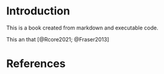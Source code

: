 
# Introduction

This is a book created from markdown and executable code.

This an that [@Rcore2021; @Fraser2013]

# References